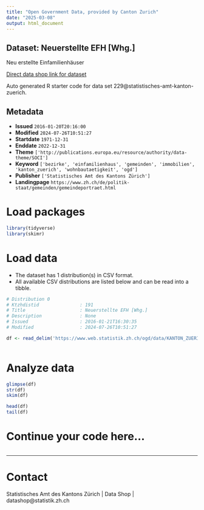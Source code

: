 ```yaml
---
title: "Open Government Data, provided by Canton Zurich"
date: "2025-03-08"
output: html_document
---
```


## Dataset: Neuerstellte EFH [Whg.]

Neu erstellte Einfamilienhäuser

[Direct data shop link for dataset](https://www.zh.ch/de/politik-staat/statistik-daten/datenkatalog.html#/datasets/229@statistisches-amt-kanton-zuerich)

Auto generated R starter code for data set 229@statistisches-amt-kanton-zuerich.

## Metadata

- **Issued** `2016-01-20T20:16:00`
- **Modified** `2024-07-26T10:51:27`
- **Startdate** `1971-12-31`
- **Enddate** `2022-12-31`
- **Theme** `['http://publications.europa.eu/resource/authority/data-theme/SOCI']`
- **Keyword** `['bezirke', 'einfamilienhaus', 'gemeinden', 'immobilien', 'kanton_zuerich', 'wohnbautaetigkeit', 'ogd']`
- **Publisher** `['Statistisches Amt des Kantons Zürich']`
- **Landingpage** `https://www.zh.ch/de/politik-staat/gemeinden/gemeindeportraet.html`


# Load packages

```r

library(tidyverse)
library(skimr)

```

# Load data

-   The dataset has 1 distribution(s) in CSV format.
-   All available CSV distributions are listed below and can be read into a tibble.

```r

# Distribution 0
# Ktzhdistid               : 191
# Title                    : Neuerstellte EFH [Whg.]
# Description              : None
# Issued                   : 2016-01-21T16:30:35
# Modified                 : 2024-07-26T10:51:27

df <- read_delim('https://www.web.statistik.zh.ch/ogd/data/KANTON_ZUERICH_371.csv')



```

# Analyze data

```r

glimpse(df)
str(df)
skim(df)

head(df)
tail(df)

```

# Continue your code here...

```r

```

------------------------------------------------------------------------

# Contact

Statistisches Amt des Kantons Zürich | Data Shop | datashop@statistik.zh.ch
